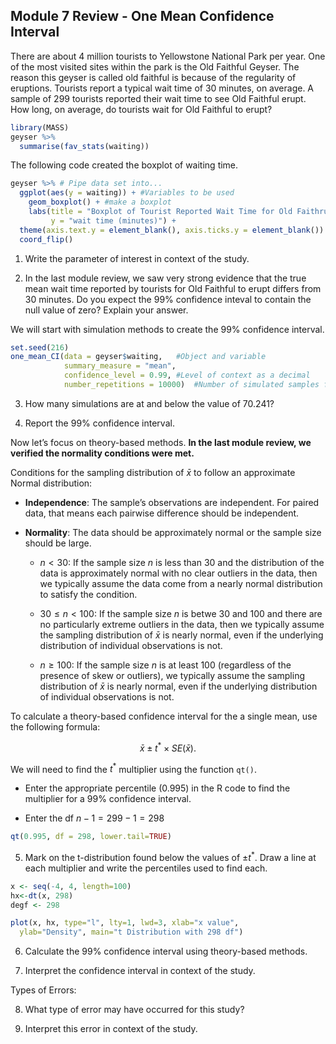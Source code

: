 ## Module 7 Review - One Mean Confidence Interval

There are about 4 million tourists to Yellowstone National Park per year.  One of the most visited sites within the park is the Old Faithful Geyser.  The reason this geyser is called old faithful is because of the regularity of eruptions.  Tourists report a typical wait time of 30 minutes, on average.  A sample of 299 tourists reported their wait time to see Old Faithful erupt.  How long, on average, do tourists wait for Old Faithful to erupt?



```r
library(MASS)
geyser %>%
  summarise(fav_stats(waiting))
```

The following code created the boxplot of waiting time. 
```r
geyser %>% # Pipe data set into...
  ggplot(aes(y = waiting)) + #Variables to be used
    geom_boxplot() + #make a boxplot
    labs(title = "Boxplot of Tourist Reported Wait Time for Old Faithrul to Erupt",  #Title plot
         y = "wait time (minutes)") +
  theme(axis.text.y = element_blank(), axis.ticks.y = element_blank()) +
  coord_flip()
```

	
1. Write the parameter of interest in context of the study.  

\vspace{0.8in}

2. In the last module review, we saw very strong evidence that the true mean wait time reported by tourists for Old Faithful to erupt differs from 30 minutes.  Do you expect the 99\% confidence inteval to contain the null value of zero?  Explain your answer.

\vspace{1in}

We will start with simulation methods to create the 99\% confidence interval. 
	
```r
set.seed(216)
one_mean_CI(data = geyser$waiting,   #Object and variable
            summary_measure = "mean", 
            confidence_level = 0.99, #Level of context as a decimal
            number_repetitions = 10000)  #Number of simulated samples for null distribution
```

3.  How many simulations are at and below the value of 70.241?

\vspace{1in}

4. Report the 99\% confidence interval.

\vspace{1in}

Now let's focus on theory-based methods.  **In the last module review, we verified the normality conditions were met.**

Conditions for the sampling distribution of $\bar{x}$ to follow an approximate Normal distribution:

* **Independence**: The sample’s observations are independent.  For paired data, that means each pairwise difference should be independent.

* **Normality**: The data should be approximately normal or the sample size should be large.

    - $n < 30$: If the sample size $n$ is less than 30 and the distribution of the data is approximately normal with no clear outliers in the data, then we typically assume the data come from a nearly normal distribution to satisfy the condition.

    - $30 \leq n < 100$: If the sample size $n$ is betwe 30 and 100 and there are no particularly extreme outliers in the data, then we typically assume the sampling distribution of $\bar{x}$ is nearly normal, even if the underlying distribution of individual observations is not.
    
    - $n \geq 100$: If the sample size $n$ is at least 100 (regardless of the presence of skew or outliers), we typically assume the sampling distribution of $\bar{x}$ is nearly normal, even if the underlying distribution of individual observations is not.
    
To calculate a theory-based confidence interval for the a single mean, use the following formula:

$$\bar{x}\pm t^* \times SE(\bar{x}).$$

We will need to find the $t^*$ multiplier using the function `qt()`. 

* Enter the appropriate percentile (0.995) in the R code to find the multiplier for a 99\% confidence interval.

* Enter the df $n - 1 = 299 - 1 = 298$

```r
qt(0.995, df = 298, lower.tail=TRUE)
```
5. Mark on the t-distribution found below the values of $\pm t^*$.  Draw a line at each multiplier and write the percentiles used to find each.
\vspace{1mm}

```r

x <- seq(-4, 4, length=100)
hx<-dt(x, 298)
degf <- 298

plot(x, hx, type="l", lty=1, lwd=3, xlab="x value",
  ylab="Density", main="t Distribution with 298 df")

```
6. Calculate the 99\% confidence interval using theory-based methods.
\vspace{1in}

7. Interpret the confidence interval in context of the study.

\vspace{1in}

Types of Errors:

\vspace{3.5in}

8. What type of error may have occurred for this study?

\vspace{0.3in}

9. Interpret this error in context of the study.


\newpage

